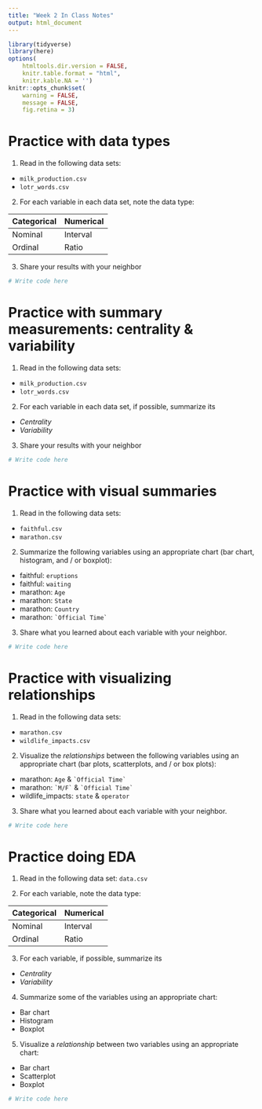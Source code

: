 ```yaml
---
title: "Week 2 In Class Notes"
output: html_document
---
```


```r
library(tidyverse)
library(here)
options(
    htmltools.dir.version = FALSE,
    knitr.table.format = "html",
    knitr.kable.NA = '')
knitr::opts_chunk$set(
    warning = FALSE,
    message = FALSE,
    fig.retina = 3)
```

# Practice with data types

1) Read in the following data sets:

- `milk_production.csv`
- `lotr_words.csv`

2) For each variable in each data set, note the data type:
 
Categorical | Numerical
------------|------------
Nominal     | Interval
Ordinal     | Ratio

3) Share your results with your neighbor

```r
# Write code here
```


# Practice with summary measurements: centrality & variability

1) Read in the following data sets:

- `milk_production.csv`
- `lotr_words.csv`

 2) For each variable in each data set, if possible, summarize its

- _Centrality_
- _Variability_

3) Share your results with your neighbor

```r
# Write code here
```


# Practice with visual summaries

1) Read in the following data sets:

- `faithful.csv`
- `marathon.csv`

2) Summarize the following variables using an appropriate chart (bar chart, histogram, and / or boxplot):

- faithful: `eruptions`
- faithful: `waiting`
- marathon: `Age`
- marathon: `State`
- marathon: `Country`
- marathon: `` `Official Time` ``

3) Share what you learned about each variable with your neighbor.

```r
# Write code here
```



# Practice with visualizing relationships

1) Read in the following data sets:

- `marathon.csv`
- `wildlife_impacts.csv`

2) Visualize the _relationships_ between the following variables using an appropriate chart (bar plots, scatterplots, and / or box plots):

- marathon: `Age` & `` `Official Time` ``
- marathon: `` `M/F` `` & `` `Official Time` ``
- wildlife_impacts: `state` & `operator`

3) Share what you learned about each variable with your neighbor.

```r
# Write code here
```



# Practice doing EDA 

1) Read in the following data set: `data.csv`

2) For each variable, note the data type:

Categorical | Numerical
------------|-----------
Nominal     | Interval
Ordinal     | Ratio

3) For each variable, if possible, summarize its

- _Centrality_
- _Variability_

4) Summarize some of the variables using an appropriate chart:

- Bar chart
- Histogram
- Boxplot

5) Visualize a _relationship_ between two variables using an appropriate chart:

- Bar chart
- Scatterplot
- Boxplot

```r
# Write code here
```
